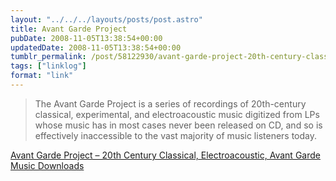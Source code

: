 ```yaml
---
layout: "../../../layouts/posts/post.astro"
title: Avant Garde Project
pubDate: 2008-11-05T13:38:54+00:00
updatedDate: 2008-11-05T13:38:54+00:00
tumblr_permalink: /post/58122930/avant-garde-project-20th-century-classical
tags: ["linklog"]
format: "link"
---
```


> The Avant Garde Project is a series of recordings of 20th-century classical, experimental, and electroacoustic music digitized from LPs whose music has in most cases never been released on CD, and so is effectively inaccessible to the vast majority of music listeners today.

[Avant Garde Project &#8211; 20th Century Classical, Electroacoustic, Avant Garde Music Downloads][1]

[1]: http://ubu.com/sound/agp/
